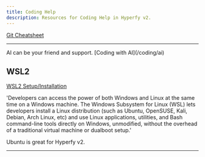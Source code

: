 ```yaml
---
title: Coding Help
description: Resources for Coding Help in Hyperfy v2.
---
```


<Aside title="Need a Git refresher?" type="tip">

[Git Cheatsheet](https://education.github.com/git-cheat-sheet-education.pdf)

</Aside>

---

<Aside type="tip">
AI can be your friend and support.  [Coding with AI](/coding/ai)
</Aside>


## WSL2    <Icon name="linux" />


[WSL2 Setup/Installation](https://learn.microsoft.com/en-us/windows/wsl/install)

'Developers can access the power of both Windows and Linux at the same time on a Windows machine. The Windows Subsystem for Linux (WSL) lets developers install a Linux distribution (such as Ubuntu, OpenSUSE, Kali, Debian, Arch Linux, etc) and use Linux applications, utilities, and Bash command-line tools directly on Windows, unmodified, without the overhead of a traditional virtual machine or dualboot setup.'

<Aside type="note">Ubuntu is great for Hyperfy v2.</Aside>

---

